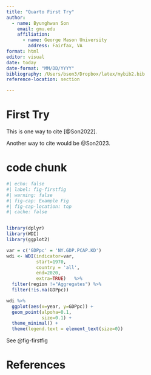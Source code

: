 ```yaml
---
title: "Quarto First Try"
author: 
  - name: Byunghwan Son
    email: gmu.edu
    affiliation:
      - name: George Mason University
        address: Fairfax, VA
format: html
editor: visual
date: today
date-format: "MM/DD/YYYY"
bibliography: /Users/bson3/Dropbox/latex/mybib2.bib
reference-location: section

---
```


# First Try

This is one way to cite [@Son2022].

Another way to cite would be @Son2023.

# code chunk

```r
#| echo: false
#| label: fig-firstfig
#| warning: false
#| fig-cap: Example Fig
#| fig-cap-location: top
#| cache: false


library(dplyr)
library(WDI)
library(ggplot2)

var = c('GDPpc' = 'NY.GDP.PCAP.KD')
wdi <- WDI(indicator=var,
           start=1970,
           country = 'all',
           end=2020,
           extra=TRUE)   %>%
  filter(region !="Aggregates") %>%
  filter(!is.na(GDPpc))

wdi %>%
  ggplot(aes(x=year, y=GDPpc)) +
  geom_point(alpoha=0.1,
             size=0.1) +
  theme_minimal() +
  theme(legend.text = element_text(size=0))

```


See @fig-firstfig

# References
